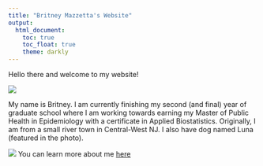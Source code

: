 ```yaml
---
title: "Britney Mazzetta's Website"
output: 
  html_document:
    toc: true
    toc_float: true
    theme: darkly
---
```


Hello there and welcome to my website!

![](PFZ_0420.JPG)

My name is Britney. I am currently finishing my second (and final) year of graduate school where I am working towards earning my Master of Public Health in Epidemiology with a certificate in Applied Biostatistics. Originally, I am from a small river town in Central-West NJ. I also have dog named Luna (featured in the photo).


![](IMG_9133.JPG)
You can learn more about me [here](about_me.html)